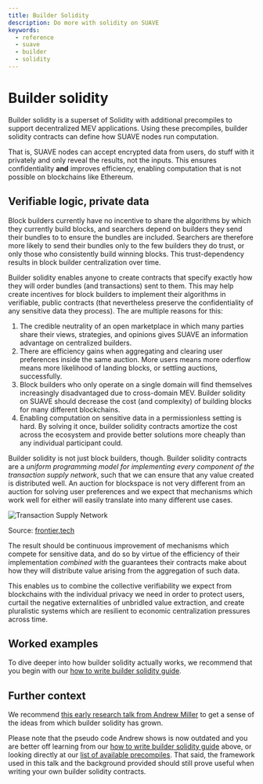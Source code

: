 ```yaml
---
title: Builder Solidity
description: Do more with solidity on SUAVE
keywords:
  - reference
  - suave
  - builder
  - solidity
---
```



# Builder solidity

Builder solidity is a superset of Solidity with additional precompiles to support decentralized MEV applications. Using these precompiles, builder solidity contracts can define how SUAVE nodes run computation. 

That is, SUAVE nodes can accept encrypted data from users, do stuff with it privately and only reveal the results, not the inputs. This ensures confidentiality **and** improves efficiency, enabling computation that is not possible on blockchains like Ethereum.

## Verifiable logic, private data

Block builders currently have no incentive to share the algorithms by which they currently build blocks, and searchers depend on builders they send their bundles to to ensure the bundles are included. Searchers are therefore more likely to send their bundles only to the few builders they do trust, or only those who consistently build winning blocks. This trust-dependency results in block builder centralization over time.

Builder solidity enables anyone to create contracts that specify exactly how they will order bundles (and transactions) sent to them. This may help create incentives for block builders to implement their algorithms in verifiable, public contracts (that nevertheless preserve the confidentiality of any sensitive data they process). The are multiple reasons for this:

1. The credible neutrality of an open marketplace in which many parties share their views, strategies, and opinions gives SUAVE an information advantage on centralized builders.
2. There are efficiency gains when aggregating and clearing user preferences inside the same auction. More users means more oderflow means more likelihood of landing blocks, or settling auctions, successfully.
3. Block builders who only operate on a single domain will find themselves increasingly disadvantaged due to cross-domain MEV. Builder solidity on SUAVE should decrease the cost (and complexity) of building blocks for many different blockchains.
4. Enabling computation on sensitive data in a permissionless setting is hard. By solving it once, builder solidity contracts amortize the cost across the ecosystem and provide better solutions more cheaply than any individual participant could.

Builder solidity is not just block builders, though. Builder solidity contracts are a _uniform programming model for implementing every component of the transaction supply network_, such that we can ensure that any value created is distributed well. An auction for blockspace is not very different from an auction for solving user preferences and we expect that mechanisms which work well for either will easily translate into many different use cases.

<AlignItems horizontal="center" vertical="center" sideMargin={0}>
<div>
  <img alt="Transaction Supply Network" src={require('/static/img/tx_supply_network.png').default} />
</div>
</AlignItems>

<p style={{fontSize: 14 + 'px', marginTop: 10 + 'px', color: '#BCC1CD'}}>Source: <a style={{fontSize: 14 + 'px', marginTop: 10 + 'px', color: '#BCC1CD', textDecoration: 'underline'}} href="https://frontier.tech/infinite-games" tagret="_blank" rel="noreferrer">frontier.tech</a></p>

The result should be continuous improvement of mechanisms which compete for sensitive data, and do so by virtue of the efficiency of their implementation _combined with_ the guarantees their contracts make about how they will distribute value arising from the aggregation of such data.

This enables us to combine the collective verifiability we expect from blockchains with the individual privacy we need in order to protect users, curtail the negative externalities of unbridled value extraction, and create pluralistic systems which are resilient to economic centralization pressures across time. 

## Worked examples

To dive deeper into how builder solidity actually works, we recommend that you begin with our [how to write builder solidity guide](/how-to/write-builder-solidity).

## Further context

We recommend [this early research talk from Andrew Miller](https://youtu.be/DhsDFKnHPa0?t=344) to get a sense of the ideas from which builder solidity has grown.

Please note that the pseudo code Andrew shows is now outdated and you are better off learning from our [how to write builder solidity guide](/how-to/write-builder-solidity) above, or looking directly at our [list of available precompiles](/technical/specs/rigil/precompiles). That said, the framework used in this talk and the background provided should still prove useful when writing your own builder solidity contracts.
